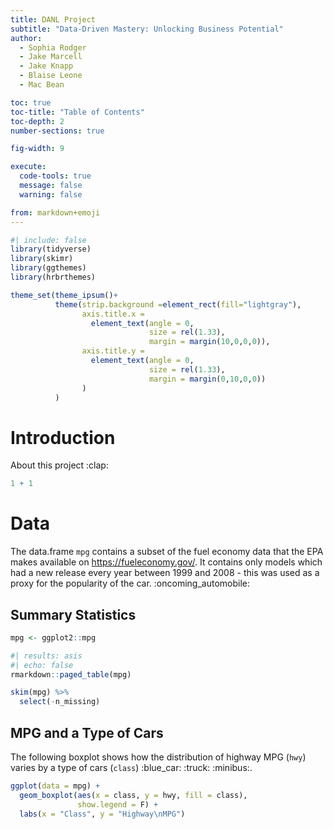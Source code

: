 ```yaml
---
title: DANL Project
subtitle: "Data-Driven Mastery: Unlocking Business Potential"
author: 
  - Sophia Rodger 
  - Jake Marcell
  - Jake Knapp
  - Blaise Leone
  - Mac Bean 

toc: true
toc-title: "Table of Contents"
toc-depth: 2
number-sections: true

fig-width: 9

execute:
  code-tools: true
  message: false
  warning: false

from: markdown+emoji
---
```


```r
#| include: false
library(tidyverse)
library(skimr)
library(ggthemes)
library(hrbrthemes)

theme_set(theme_ipsum()+
          theme(strip.background =element_rect(fill="lightgray"),
                axis.title.x = 
                  element_text(angle = 0,
                               size = rel(1.33),
                               margin = margin(10,0,0,0)),
                axis.title.y = 
                  element_text(angle = 0,
                               size = rel(1.33),
                               margin = margin(0,10,0,0))
                )
          )
```

# Introduction

About this project :clap:

```r
1 + 1
```

# Data

The data.frame `mpg` contains a subset of the fuel economy data that the EPA makes available on <https://fueleconomy.gov/>. It contains only models which had a new release every year between 1999 and 2008 - this was used as a proxy for the popularity of the car. :oncoming_automobile:

## Summary Statistics

```r
mpg <- ggplot2::mpg
```

```r
#| results: asis
#| echo: false
rmarkdown::paged_table(mpg) 
```

```r
skim(mpg) %>% 
  select(-n_missing)
```

## MPG and a Type of Cars

The following boxplot shows how the distribution of highway MPG (`hwy`) varies by a type of cars (`class`) :blue_car: :truck: :minibus:.

```r
ggplot(data = mpg) +
  geom_boxplot(aes(x = class, y = hwy, fill = class),
               show.legend = F) +
  labs(x = "Class", y = "Highway\nMPG") 
```
